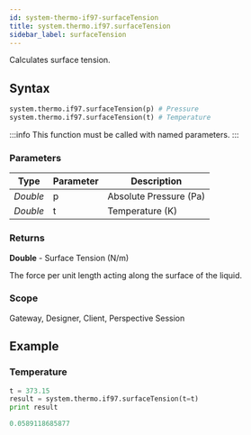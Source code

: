 ```yaml
---
id: system-thermo-if97-surfaceTension
title: system.thermo.if97.surfaceTension
sidebar_label: surfaceTension
---
```


Calculates surface tension.

## Syntax

```python
system.thermo.if97.surfaceTension(p) # Pressure
system.thermo.if97.surfaceTension(t) # Temperature
```

:::info
This function must be called with named parameters.
:::

### Parameters

<APITable>

| Type     | Parameter | Description                     |
| -------- | --------- | ------------------------------- |
| _Double_ | p         | Absolute Pressure (Pa)          |
| _Double_ | t         | Temperature (K)                |

</APITable>

### Returns
__Double__ - Surface Tension (N/m)

The force per unit length acting along the surface of the liquid.

### Scope
Gateway, Designer, Client, Perspective Session

## Example

### Temperature
```python
t = 373.15
result = system.thermo.if97.surfaceTension(t=t)
print result
```

```python title="Result"
0.0589118685877
```